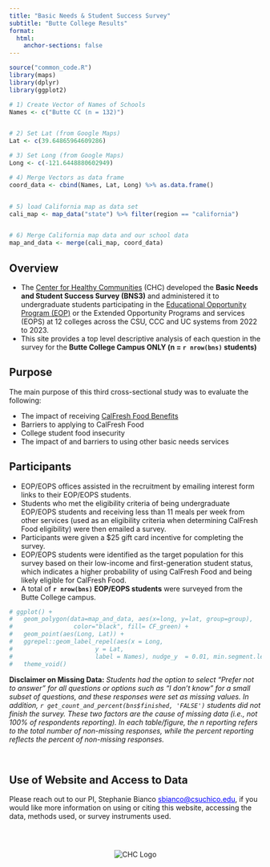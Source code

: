 ```yaml
---
title: "Basic Needs & Student Success Survey"
subtitle: "Butte College Results"
format:
  html:
    anchor-sections: false
---
```


```r
source("common_code.R")
library(maps)
library(dplyr)
library(ggplot2)

# 1) Create Vector of Names of Schools
Names <- c("Butte CC (n = 132)")


# 2) Set Lat (from Google Maps)
Lat <- c(39.64865964609286)

# 3) Set Long (from Google Maps)
Long <- c(-121.6448880602949)

# 4) Merge Vectors as data frame
coord_data <- cbind(Names, Lat, Long) %>% as.data.frame()


# 5) load California map as data set
cali_map <- map_data("state") %>% filter(region == "california")


# 6) Merge California map data and our school data
map_and_data <- merge(cali_map, coord_data)


```

## Overview

- The [Center for Healthy Communities](https://www.csuchico.edu/chc/) (CHC) developed the **Basic Needs and Student Success Survey (BNS3)** and administered it to undergraduate students participating in the [Educational Opportunity Program (EOP)](https://www2.calstate.edu/attend/student-services/eop) or the Extended Opportunity Programs and services (EOPS) at 12 colleges across the CSU, CCC and UC systems from 2022 to 2023.
- This site provides a top level descriptive analysis of each question in the survey for the **Butte College Campus ONLY (n = `r nrow(bns)` students)**


## Purpose

The main purpose of this third cross-sectional study was to evaluate the following:

- The impact of receiving [CalFresh Food Benefits](https://www.csuchico.edu/calfresh/index.shtml)
- Barriers to applying to CalFresh Food
- College student food insecurity
- The impact of and barriers to using other basic needs services



## Participants

- EOP/EOPS offices assisted in the recruitment by emailing interest form links to their EOP/EOPS students. 
- Students who met the eligibility criteria of being undergraduate EOP/EOPS students and receiving less than 11 meals per week from other services (used as an eligibility criteria when determining CalFresh Food eligibility) were then emailed a survey. 
- Participants were given a \$25 gift card incentive for completing the survey. 
- EOP/EOPS students were identified as the target population for this survey based on their low-income and first-generation student status, which indicates a higher probability of using CalFresh Food and being likely eligible for CalFresh Food.
- A total of **`r nrow(bns)` EOP/EOPS students** were surveyed from the Butte College campus.

```r


# ggplot() + 
#   geom_polygon(data=map_and_data, aes(x=long, y=lat, group=group),
#                 color="black", fill= CF_green) + 
#   geom_point(aes(Long, Lat)) +
#   ggrepel::geom_label_repel(aes(x = Long, 
#                       y = Lat, 
#                       label = Names), nudge_y  = 0.01, min.segment.length = 0) + 
#   theme_void() 

```



**Disclaimer on Missing Data:** *Students had the option to select "Prefer not to answer" for all questions or options such as "I don't know" for a small subset of questions, and these responses were set as missing values. In addition, `r get_count_and_percent(bns$finished, 'FALSE')` students did not finish the survey. These two factors are the cause of missing data (i.e., not 100% of respondents reporting). In each table/figure, the n reporting refers to the total number of non-missing responses, while the percent reporting reflects the percent of non-missing responses.*

<br />


## Use of Website and Access to Data 

Please reach out to our PI, Stephanie Bianco <span style="color: blue; text-decoration: underline;">sbianco@csuchico.edu</span>, if you would like more information on using or citing this website, accessing the data, methods used, or survey instruments used.



<br />


:::: {.columns}

::: {.column width="10%"}

:::

::: {.column width="80%"}
<div style="text-align: center;">

<img src="bns_statewide_logo_array.svg" alt="CHC Logo" width="auto" height="auto">

</div>
:::

::: {.column width="10%"}


:::

::::




